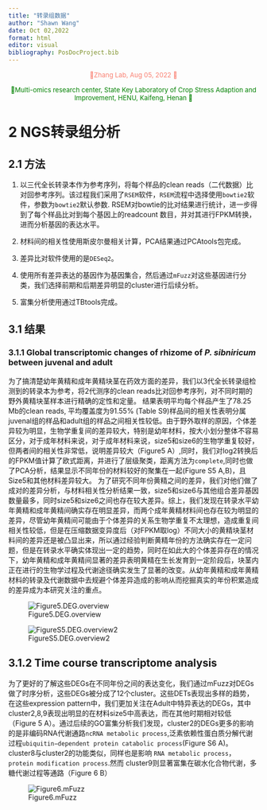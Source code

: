 ```yaml
---
title: "转录组数据"
author: "Shawn Wang"
date: Oct 02,2022
format: html
editor: visual
bibliography: PosDocProject.bib
---
```


<center>

<font color=salmon size=2pt> 🏡Zhang Lab, Aug 05, 2022 🏡</font>

<font color=green size=2pt> 🔬Multi-omics research center, State Key Laboratory of Crop Stress Adaption and Improvement, HENU, Kaifeng, Henan 🔬</font>

</center>

# 2 NGS转录组分析

## 2.1 方法

1.  以三代全长转录本作为参考序列，将每个样品的clean reads（二代数据）比对回参考序列。该过程我们采用了`RSEM`软件，`RSEM`流程中选择使用`bowtie2`软件，参数为`bowtie2`默认参数. RSEM对bowtie的比对结果进行统计，进一步得到了每个样品比对到每个基因上的readcount 数目，并对其进行FPKM转换，进而分析基因的表达水平。

2.  材料间的相关性使用斯皮尔曼相关计算，PCA结果通过PCAtools包完成。

3.  差异比对软件使用的是`DESeq2`。

4.  使用所有差异表达的基因作为基因集合，然后通过`mFuzz`对这些基因进行分类，我们选择前期和后期差异明显的cluster进行后续分析。

5.  富集分析使用通过TBtools完成。

## 3.1 结果

### 3.1.1 Global transcriptomic changes of rhizome of *P. sibniricum* between juvenal and adult

为了搞清楚幼年黄精和成年黄精块茎在药效方面的差异，我们以3代全长转录组检测到的转录本为参考，将2代测序的clean reads比对回参考序列，对不同时期的野外黄精块茎样本进行精确的定性和定量。 结果表明平均每个样品产生了78.25 Mb的clean reads, 平均覆盖度为91.55% (Table S9)样品间的相关性表明分属juvenal组的样品和adult组的样品之间相关性较低。由于野外取样的原因，个体差异较为明显，生物学重复间的差异较大，特别是幼年材料，按大小划分整体不容易区分，对于成年材料来说，对于成年材料来说，size5和size6的生物学重复较好，但两者间的相关性非常低，说明差异较大（Figure5 A）,同时，我们对log2转换后的FPKM值计算了欧式距离，并进行了层级聚类，距离方法为`complete`,同时也做了PCA分析，结果显示不同年份的材料较好的聚集在一起(Figure S5 A,B)，且Size5和其他材料差异较大。
为了研究不同年份黄精之间的差异，我们对他们做了成对的差异分析，与材料相关性分析结果一致，size5和size6与其他组合差异基因数量最多，同时size5和size6之间也存在较大差异。综上，我们发现在转录水平幼年黄精和成年黄精间确实存在明显差异，而两个成年黄精材料间也存在较为明显的差异，尽管幼年黄精间可能由于个体差异的关系生物学重复不太理想，造成重复间相关性较低，但是在压缩数据变异度后（对FPKM取log）不同大小的黄精块茎材料间的差异还是被凸显出来，所以通过经验判断黄精年份的方法确实存在一定问题，但是在转录水平确实体现出一定的趋势，同时在如此大的个体差异存在的情况下，幼年黄精和成年黄精间显著的差异表明黄精在生长发育到一定阶段后，块茎内正在进行的生物学过程及代谢途径确实发生了显著的改变。从幼年黄精和成年黄精材料的转录及代谢数据中去规避个体差异造成的影响从而挖掘真实的年份积累造成的差异成为本研究关注的重点。

::: {#fig5.DEG_overview layout-nrow="2"}  

![Figure5.DEG.overview](Fig5.DEG_overview.png){#Def}  

![FigureS5.DEG.overview2](FigS5.NGS_Trans_Overview.png){#Def} 
:::

## 3.1.2 Time course transcriptome analysis

为了更好的了解这些DEGs在不同年份之间的表达变化，我们通过mFuzz对DEGs做了时序分析，这些DEGs被分成了12个cluster。这些DETs表现出多样的趋势，在这些expression pattern中，我们更加关注在Adult中特异表达的DEGs，其中cluster2,8,9表现出明显的在材料size5中高表达，而在其他时期相对较低（Figure 5 A）。通过后续的GO富集分析我们发现，cluster2的DEGs更多的影响的是非编码RNA代谢通路`ncRNA metabolic process`,泛素依赖性蛋白质分解代谢过程`ubiquitin−dependent protein catabolic process`(Figure S6 A)。cluster8与cluster2的功能类似，同样也是影响 `RNA metabolic process`，`protein modification process`.然而 cluster9则显著富集在碳水化合物代谢，多糖代谢过程等通路（Figure 6 B）


::: {#fig6.mFuzz layout-nrow="2"}  

![Figure6.mFuzz](Fig6.mFuzz.png){#Def}  
:::
